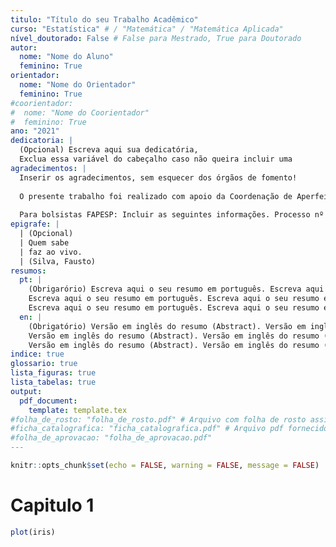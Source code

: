 ```yaml
---
titulo: "Título do seu Trabalho Acadêmico"
curso: "Estatística" # / "Matemática" / "Matemática Aplicada"
nível_doutorado: False # False para Mestrado, True para Doutorado
autor: 
  nome: "Nome do Aluno"
  feminino: True
orientador:
  nome: "Nome do Orientador"
  feminino: True
#coorientador: 
#  nome: "Nome do Coorientador"
#  feminino: True
ano: "2021"
dedicatoria: |
  (Opcional) Escreva aqui sua dedicatória, 
  Exclua essa variável do cabeçalho caso não queira incluir uma
agradecimentos: | 
  Inserir os agradecimentos, sem esquecer dos órgãos de fomento! 
  
  O presente trabalho foi realizado com apoio da Coordenação de Aperfeiçoamento de Pessoal de Nível Superior - Brasil (CAPES) - Código de Financiamento 001 
  
  Para bolsistas FAPESP: Incluir as seguintes informações. Processo nº aaaa/nnnnn-d, Fundação de Amparo à Pesquisa do Estado de São Paulo (FAPESP) As opiniões, hipóteses e conclusões ou recomendações expressas neste material são de responsabilidade do(s) autor(es) e não necessariamente refletem a visão da FAPESP.
epigrafe: |
  | (Opcional)
  | Quem sabe
  | faz ao vivo.
  | (Silva, Fausto)
resumos:
  pt: |
    (Obrigarório) Escreva aqui o seu resumo em português. Escreva aqui o seu resumo em português. 
    Escreva aqui o seu resumo em português. Escreva aqui o seu resumo em português. 
    Escreva aqui o seu resumo em português. Escreva aqui o seu resumo em português. 
  en: |
    (Obrigatório) Versão em inglês do resumo (Abstract). Versão em inglês do resumo (Abstract).
    Versão em inglês do resumo (Abstract). Versão em inglês do resumo (Abstract).
    Versão em inglês do resumo (Abstract). Versão em inglês do resumo (Abstract).
indice: true
glossario: true
lista_figuras: true
lista_tabelas: true
output: 
  pdf_document:
    template: template.tex
#folha_de_rosto: "folha_de_rosto.pdf" # Arquivo com folha de rosto assinada e escaneada para versão final
#ficha_catalografica: "ficha_catalografica.pdf" # Arquivo pdf fornecido pela biblioteca
#folha_de_aprovacao: "folha_de_aprovacao.pdf"
---
```


```r
knitr::opts_chunk$set(echo = FALSE, warning = FALSE, message = FALSE)
```

<!-- Lista de Abreviaturas e Siglas (Opcional) -->
\begin{siglas}
  \item[UNICAMP] Universidade Estadual de Campinas
  \item[IMECC] Instituto de Matemática, Estatística e Computação Científica
  \item[LabCSD] Laboratório de Controle e Sistemas Dinâmicos
  \item[EPIFISMA] Laboratório de Epidemiologia e Fisiologia Matemática
  \item[LCP] Laboratório de Computação Paralela
  \item[LGC] Laboratório de Geofísica Computacional
  \item[LMDC] Laboratório de Matemática Discreta e Códigos
  \item[MiLAB] Laboratório de Tratamento Matemático de Imagens e Inteligência Computacional
  \item[LPOO] Laboratório de Pesquisa Operacional e Otimização
  \item[LEM] Laboratório de Ensino de Matemática
  \item[PAPMEM] Programa de Aperfeiçoamento para Professores de Matemática do Ensino Médio
  \item[OMU] Olimpíada de Matemática da Unicamp
  \item[CCPG] Comissão Central de Pós-Graduação
  \item[ABNT] Associação Brasileira de Normas Técnicas
  \item[abnTeX] ABsurdas Normas para TeX
\end{siglas}

<!-- Lista de Símbolos (Opcional) -->
\begin{simbolos}
  \item[$ \mathds{M}_{m\times n}(\mathds{R}) $] Conjunto das matrizes de ordem $m\times n$ com entradas reais
  \item[$ \mathds{R}^n_+ $] Conjunto dos vetores $x$ pertencentes a $\mathds{R}^n$ que satisfazem $x\geq0$
  \item[$ \mathds{R}^n_{++} $] Conjunto dos vetores $x$ pertencentes a $\mathds{R}^n$ que satisfazem $x>0$
  \item[$\|\cdot\|$] Norma-p vetorial
  \item[$\vvvert\cdot\vvvert_p$] Norma-p matricial
  \item[$\mathbf{I}_n$] Matriz identidade de ordem $n \times n$
  \item[$\nabla f$] Gradiente da função $f$
  \item[$\infty$] Infinito
\end{simbolos}

<!-- Lista de Algoritmos (Opcional) -->
\pdfbookmark[0]{\listalgorithmcfname}{loa}
\listofalgorithms
\cleardoublepage

<!-- Lista de Códigos (Opcional) -->
\pdfbookmark[0]{\lstlistlistingname}{lol}
\begin{KeepFromToc}
\lstlistoflistings
\end{KeepFromToc}
\cleardoublepage

<!-- Sumário (Obrigatório) -->
\pdfbookmark[0]{\contentsname}{toc}
\tableofcontents*
\cleardoublepage

\textual

<!-- Introdução -->

<!-- Desenvolvimento -->
# Capitulo 1

```r
plot(iris)
```

<!-- Considerações Finais -->
\phantompart
\include{considfinais}

\postextual

<!-- Referências -->
\bibliography{abntex2-modelo-references}

<!-- Glossário -->
\phantompart
\cleardoublepage
\phantomsection
\addcontentsline{toc}{chapter}{\glossaryname}
\printglossaries


<!-- Apêndices -->
\begin{apendicesenv}
\partapendices
\include{apendices}
\end{apendicesenv}

<!-- Anexos -->
\begin{anexosenv}
% Imprime uma página indicando o início dos anexos
\partanexos
\include{anexos}
\end{anexosenv}

\phantompart
\printindex
